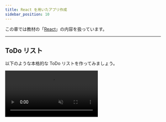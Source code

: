 ```yaml
---
title: React を用いたアプリ作成
sidebar_position: 10
---
```



この章では教材の「[React](/docs/advanced/react/)」の内容を扱っています。

---

## ToDo リスト

以下のような本格的な ToDo リストを作ってみましょう。

<video src={todoAppVideo} loop autoPlay muted controls />

- ToDo のカテゴリを自分で作成できます
- カテゴリごとにタスクを追加することができます
- ToDo の削除・編集ができます
- ToDo が完了したらチェックをつけることができます
- カテゴリを削除するとその配下にある ToDo も削除されます

### ヒント

以下ヒントです。

#### ヒント 1

いきなりデザインも機能も同時に本格的にするのは複雑なので、まずは最小限の機能に焦点を絞るのがよいでしょう。手始めに、カテゴリなどは考えず ToDo を追加・削除・編集するアプリを作ってみましょう。

この教材の [React の章](/docs/advanced/react/#課題-2)で簡単な ToDo アプリを実際に作っている箇所もあるので、そちらも参考にしてみましょう。

#### ヒント 2

大まかにみれば、肝心の ToDo に関しては次のようなモデル（型）を用意すればよさそうです

```javascript
type Todo = {
  id: number, // ToDo の id
  category: string, // ToDo の属するカテゴリ
  content: string, // ToDo の内容
  isDone: boolean, // ToDo が完了しているかどうか
};
```

そして複数の ToDo をまとめてリストとして管理します。

```javascript
const [todos, setTodos] = useState<Todo[]>([]);

const addTodo = (newTodo: Todo) => {
    // todos を更新する操作
};

const updateTodoContent = (id: number, newContent: string) => {
    // todo の内容を更新する操作
};

const updateTodoIsDone = (id: number) => {
    // todo が完了したかを更新する操作
};

const removeTodo = (id: number) => {
    // todos を削除する操作
}
```

また、カテゴリもリストに格納して管理できます。

```javascript
const [categories, setCategories] = useState<string[]>([]);

const addCategory = (newCategory: string) => {
    // カテゴリを追加する操作
}

const removeCategory = (existingCategory: string) => {
    // カテゴリを削除する操作
}
```

### 解答例

以下解答例です。

<ViewSource url={import.meta.url} path="_sample" />

